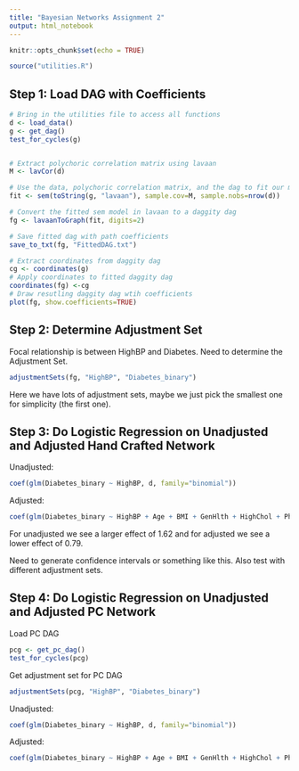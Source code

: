 ```yaml
---
title: "Bayesian Networks Assignment 2"
output: html_notebook
---
```


```r
knitr::opts_chunk$set(echo = TRUE)
```

```r
source("utilities.R")
```

## Step 1: Load DAG with Coefficients

```r
# Bring in the utilities file to access all functions
d <- load_data()
g <- get_dag()
test_for_cycles(g)


# Extract polychoric correlation matrix using lavaan
M <- lavCor(d)

# Use the data, polychoric correlation matrix, and the dag to fit our model
fit <- sem(toString(g, "lavaan"), sample.cov=M, sample.nobs=nrow(d))
```

```r
# Convert the fitted sem model in lavaan to a daggity dag
fg <- lavaanToGraph(fit, digits=2)

# Save fitted dag with path coefficients
save_to_txt(fg, "FittedDAG.txt")

# Extract coordinates from daggity dag
cg <- coordinates(g)
# Apply coordinates to fitted daggity dag
coordinates(fg) <-cg
# Draw resutling daggity dag wtih coefficients
plot(fg, show.coefficients=TRUE)
```

## Step 2: Determine Adjustment Set

Focal relationship is between HighBP and Diabetes. Need to determine the Adjustment Set.

```r
adjustmentSets(fg, "HighBP", "Diabetes_binary")
```

Here we have lots of adjustment sets, maybe we just pick the smallest one for simplicity (the first one).

## Step 3: Do Logistic Regression on Unadjusted and Adjusted Hand Crafted Network

Unadjusted:

```r
coef(glm(Diabetes_binary ~ HighBP, d, family="binomial"))
```

Adjusted:

```r
coef(glm(Diabetes_binary ~ HighBP + Age + BMI + GenHlth + HighChol + PhysActivity + Smoker, d, family="binomial"))
```

For unadjusted we see a larger effect of 1.62 and for adjusted we see a lower effect of 0.79.

Need to generate confidence intervals or something like this. Also test with different adjustment sets.

## Step 4: Do Logistic Regression on Unadjusted and Adjusted PC Network

Load PC DAG

```r
pcg <- get_pc_dag()
test_for_cycles(pcg)
```

Get adjustment set for PC DAG

```r
adjustmentSets(pcg, "HighBP", "Diabetes_binary")
```

Unadjusted:

```r
coef(glm(Diabetes_binary ~ HighBP, d, family="binomial"))
```

Adjusted:

```r
coef(glm(Diabetes_binary ~ HighBP + Age + BMI + GenHlth + HighChol + PhysActivity + Smoker, d, family="binomial"))
```
